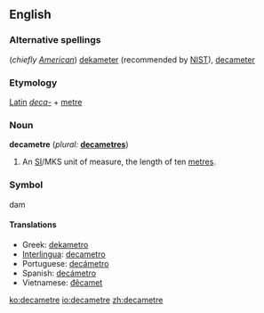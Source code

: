 ==English==

===Alternative spellings===
(''chiefly [[w:American English|American]]'') [[dekameter]] (recommended by [[w:NIST|NIST]]), [[decameter]]

===Etymology===
[[Latin]] ''[[deca-]]'' + [[metre]]

===Noun===
'''decametre'''  (''plural:'' '''[[decametres]]''')
#An [[SI#Abbreviation|SI]]/MKS unit of measure, the length of ten [[metre]]s.

===Symbol===
dam

====Translations====
*Greek: [[dekametro]]
*[[Interlingua]]: [[decametro]]
*Portuguese: [[decámetro]] {{m}}
*Spanish: [[decámetro]] {{m}}
*Vietnamese: [[đêcamet]]

[[ko:decametre]]
[[io:decametre]]
[[zh:decametre]]